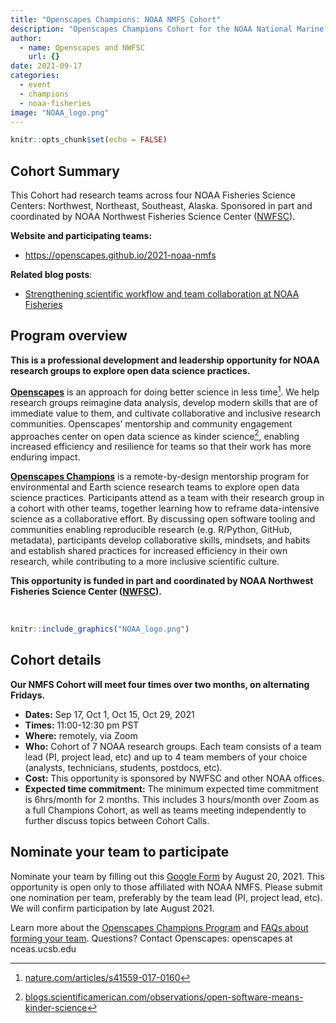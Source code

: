 ```yaml
---
title: "Openscapes Champions: NOAA NMFS Cohort"
description: "Openscapes Champions Cohort for the NOAA National Marine Fisheries Service (NMFS)"
author:
  - name: Openscapes and NWFSC
    url: {}
date: 2021-09-17
categories:
  - event 
  - champions
  - noaa-fisheries
image: "NOAA_logo.png"   
---
```


```r
knitr::opts_chunk$set(echo = FALSE)
```

## Cohort Summary
This Cohort had research teams across four NOAA Fisheries Science Centers: Northwest, Northeast, Southeast, Alaska. Sponsored in part and coordinated by NOAA Northwest Fisheries Science Center ([NWFSC](https://www.fisheries.noaa.gov/about/northwest-fisheries-science-center)).

**Website and participating teams:**

- <https://openscapes.github.io/2021-noaa-nmfs>

**Related blog posts**: 

- [Strengthening scientific workflow and team collaboration at NOAA Fisheries](https://www.openscapes.org/blog/2021/11/12/noaa-nmfs-champions/)

## Program overview

**This is a professional development and leadership opportunity for NOAA research groups to explore open data science practices.**

**[Openscapes](https://openscapes.org)** is an approach for doing better science in less time[^1]. We help research groups reimagine data analysis, develop modern skills that are of immediate value to them, and cultivate collaborative and inclusive research communities. Openscapes’ mentorship and community engagement approaches center on open data science as kinder science[^2], enabling increased efficiency and resilience for teams so that their work has more enduring impact. 

**[Openscapes Champions](https://www.openscapes.org/champions/)** is a remote-by-design mentorship program for environmental and Earth science research teams to explore open data science practices. Participants attend as a team with their research group in a cohort with other teams, together learning how to reframe data-intensive science as a collaborative effort. By discussing open software tooling and communities enabling reproducible research (e.g. R/Python, GitHub, metadata), participants develop collaborative skills, mindsets, and habits and establish shared practices for increased efficiency in their own research, while contributing to a more inclusive scientific culture. 

**This opportunity is funded in part and coordinated by NOAA Northwest Fisheries Science Center ([NWFSC](https://www.fisheries.noaa.gov/about/northwest-fisheries-science-center)).**

<br>

```r
knitr::include_graphics("NOAA_logo.png")  
```


## Cohort details

**Our NMFS Cohort will meet four times over two months, on alternating Fridays.**

* **Dates:** Sep 17, Oct 1, Oct 15, Oct 29, 2021
* **Times:** 11:00-12:30 pm PST 
* **Where:** remotely, via Zoom
* **Who:** Cohort of 7 NOAA research groups. Each team consists of a team lead (PI, project lead, etc) and up to 4 team members of your choice (analysts, technicians, students, postdocs, etc). 
* **Cost:** This opportunity is sponsored by NWFSC and other NOAA offices.
* **Expected time commitment:** The minimum expected time commitment is 6hrs/month for 2 months. This includes 3 hours/month over Zoom as a full Champions Cohort, as well as teams meeting independently to further discuss topics between Cohort Calls.

## Nominate your team to participate

Nominate your team by filling out this [Google Form](https://forms.gle/ukhkoMzLXGdQXqtg7) by August 20, 2021. This opportunity is open only to those affiliated with NOAA NMFS. Please submit one nomination per team, preferably by the team lead (PI, project lead, etc). We will confirm participation by late August 2021. 

Learn more about the [Openscapes Champions Program](https://openscapes.org/champions) and [FAQs about forming your team](https://openscapes.org/faq). Questions? Contact Openscapes: openscapes at nceas.ucsb.edu


[^1]:
     [nature.com/articles/s41559-017-0160](https://nature.com/articles/s41559-017-0160) 

[^2]:
     [blogs.scientificamerican.com/observations/open-software-means-kinder-science](https://blogs.scientificamerican.com/observations/open-software-means-kinder-science) 

